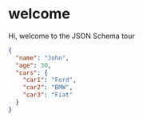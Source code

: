 # welcome

Hi, welcome to the JSON Schema tour

```json
{
  "name": "John",
  "age": 30,
  "cars": {
	"car1": "Ford",
	"car2": "BMW",
	"car3": "Fiat"
  }
}
```
